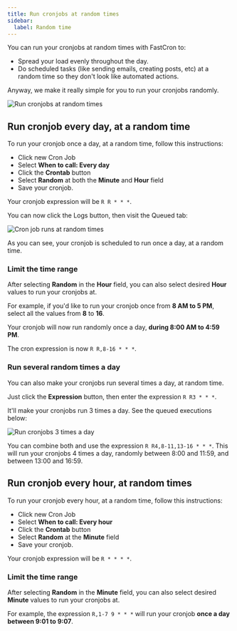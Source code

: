 ```yaml
---
title: Run cronjobs at random times
sidebar:
  label: Random time
---
```


You can run your cronjobs at random times with FastCron to:

- Spread your load evenly throughout the day.
- Do scheduled tasks (like sending emails, creating posts, etc) at a random time 
so they don't look like automated actions.

Anyway, we make it really simple for you to run your cronjobs randomly.

![Run cronjobs at random times](/screenshots/crontab-random-times.png)

## Run cronjob every day, at a random time
To run your cronjob once a day, at a random time, follow this instructions:

- Click new Cron Job
- Select **When to call: Every day**
- Click the **Crontab** button
- Select **Random** at both the **Minute** and **Hour** field
- Save your cronjob.

Your cronjob expression will be `R R * * *`.

You can now click the Logs button, then visit the Queued tab:

![Cron job runs at random times](/screenshots/queued-random-times.png)

As you can see, your cronjob is scheduled to run once a day, at a random time.

### Limit the time range
After selecting **Random** in the **Hour** field, 
you can also select desired **Hour** values to run your cronjobs at.

For example, if you'd like to run your cronjob once from **8 AM to 5 PM**,
select all the values from **8** to **16**.

Your cronjob will now run randomly once a day, **during 8:00 AM to 4:59 PM**.

The cron expression is now `R R,8-16 * * *`.

### Run several random times a day

You can also make your cronjobs run several times a day, at random time.

Just click the **Expression** button, then enter the expression `R R3 * * *`.

It'll make your cronjobs run 3 times a day. See the queued executions below:

![Run cronjobs 3 times a day](/screenshots/queud-random-x3.png)

You can combine both and use the expression `R R4,8-11,13-16 * * *`.
This will run your cronjobs 4 times a day,
randomly between 8:00 and 11:59, and between 13:00 and 16:59.

## Run cronjob every hour, at random times
To run your cronjob every hour, at a random time, follow this instructions:

- Click new Cron Job
- Select **When to call: Every hour**
- Click the **Crontab** button
- Select **Random** at the **Minute** field
- Save your cronjob.

Your cronjob expression will be `R * * * *`.

### Limit the time range
After selecting **Random** in the **Minute** field, 
you can also select desired **Minute** values to run your cronjobs at.

For example, the expression `R,1-7 9 * * *` will run your cronjob 
**once a day between 9:01 to 9:07**.